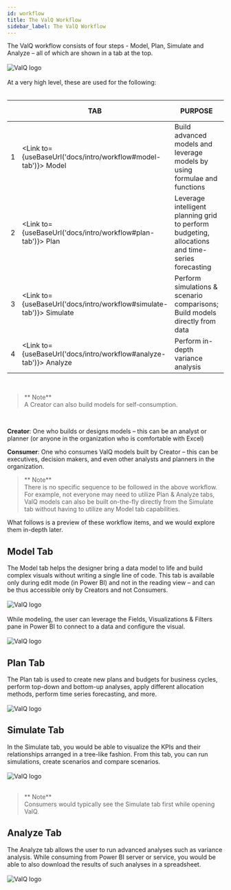 ```yaml
---
id: workflow
title: The ValQ Workflow
sidebar_label: The ValQ Workflow
---
```


<div style={{textAlign: 'justify'}}>
The ValQ workflow consists of four steps - Model, Plan, Simulate and Analyze – all of which are shown in a tab at the top. 
</div> <br />

<div style={{textAlign: 'center'}}>
  <Zoom>
<img alt="ValQ logo" src={useBaseUrl('/doc-images/workflow/workflow1.png')} />
  </Zoom>
</div> <br />
At a very high level, these are used for the following: <br /> <br />

|   	| TAB  	| PURPOSE  	| ACCESSIBLE TO*  	|
|---	|---	|---	|---	|
|  1 	|  <Link to={useBaseUrl('docs/intro/workflow#model-tab')}> Model </Link> 	| Build advanced models and leverage models by using formulae and functions   	| Creator only  	|
|  2 	|  <Link to={useBaseUrl('docs/intro/workflow#plan-tab')}> Plan </Link> 	| Leverage intelligent planning grid to perform budgeting, allocations and time-series forecasting  	| Creator & Consumer  	|
|  3 	|  <Link to={useBaseUrl('docs/intro/workflow#simulate-tab')}> Simulate </Link> 	| Perform simulations & scenario comparisons; Build models directly from data  	| Creator & Consumer   	| 
|  4 	|  <Link to={useBaseUrl('docs/intro/workflow#analyze-tab')}> Analyze </Link> 	| Perform in-depth variance analysis   	| Creator & Consumer   	|

<br />

> ** Note** <br /> 
    A Creator can also build models for self-consumption.

<div style={{textAlign: 'justify'}}>
<br />

**Creator**: One who builds or designs models – this can be an analyst or planner (or anyone in the organization who is comfortable with Excel)

**Consumer**: One who consumes ValQ models built by Creator – this can be executives, decision makers, and even other analysts and planners in the organization. 
</div>

> ** Note** <br /> 
    There is no specific sequence to be followed in the above workflow. <br /> For example, not everyone may need to utilize
    Plan & Analyze tabs, ValQ models can also be built on-the-fly directly from the Simulate tab without having to utilize any Model tab capabilities.
  
What follows is a preview of these workflow items, and we would explore them in-depth later.

## Model Tab

<div style={{textAlign: 'justify'}}>
The <Link to={useBaseUrl('docs/model/model_overview')}> Model </Link> tab helps the designer bring a data model to life and build complex visuals without writing a single line of code. This tab is available only during edit mode (in Power BI) and not in the reading view – and can be thus accessible only by Creators and not Consumers.
</div> <br />

<div style={{textAlign: 'center'}}>
  <Zoom>
<img alt="ValQ logo" src={useBaseUrl('/doc-images/workflow/workflow2.png')}/>
  </Zoom>
</div> <br />

<div style={{textAlign: 'justify'}}>
While modeling, the user can leverage the Fields, Visualizations & Filters pane in Power BI to connect to a data and configure the visual.
</div> <br />

<div style={{textAlign: 'center'}}>
  <Zoom>
<img alt="ValQ logo" src={useBaseUrl('/doc-images/workflow/workflow3.png')}
    width={410}
    height={425}
/>
  </Zoom>
</div>

## Plan Tab

<div style={{textAlign: 'justify'}}>
The <Link to={useBaseUrl('docs/planning/plan_overview')}> Plan </Link> tab is used to create new plans and budgets for business cycles, perform top-down and bottom-up analyses, apply different allocation methods, perform time series forecasting, and more.
</div> <br />

<div style={{textAlign: 'center'}}>
  <Zoom>
<img alt="ValQ logo" src={useBaseUrl('/doc-images/workflow/workflow4.png')}
    width={700}
    height={400}
/>
  </Zoom>
</div> 

## Simulate Tab

<div style={{textAlign: 'justify'}}>
In the <Link to={useBaseUrl('docs/simulation/simulate_overview')}> Simulate </Link> tab, you would be able to visualize the KPIs and their relationships arranged in a tree-like fashion. From this tab, you can run simulations, create scenarios and compare scenarios.
</div> <br />

<div style={{textAlign: 'center'}}>
  <Zoom>
<img alt="ValQ logo" src={useBaseUrl('/doc-images/workflow/workflow5.png')}
    width={700}
    height={400}
/>
  </Zoom>
</div> <br />

> ** Note** <br />
Consumers would typically see the Simulate tab first while opening ValQ.

## Analyze Tab 

<div style={{textAlign: 'justify'}}>
The <Link to={useBaseUrl('docs/analysis/analyze_overview')}> Analyze </Link> tab allows the user to run advanced analyses such as variance analysis. While consuming from Power BI server or service, you would be able to also download the results of such analyses in a spreadsheet.
</div> <br />

<div style={{textAlign: 'center'}}>
  <Zoom>
<img alt="ValQ logo" src={useBaseUrl('/doc-images/workflow/workflow6.png')}/>
  </Zoom>
</div>